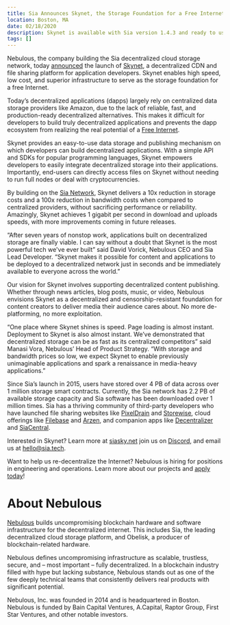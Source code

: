 ```yaml
---
title: Sia Announces Skynet, the Storage Foundation for a Free Internet
location: Boston, MA
date: 02/18/2020
description: Skynet is available with Sia version 1.4.3 and ready to use today!
tags: []
---
```


Nebulous, the company building the Sia decentralized cloud storage network, today [announced](https://blog.sia.tech/skynet-bdf0209d6d34) the launch of [Skynet](https://siasky.net/), a decentralized CDN and file sharing platform for application developers. Skynet enables high speed, low cost, and superior infrastructure to serve as the storage foundation for a free Internet.

Today’s decentralized applications (dapps) largely rely on centralized data storage providers like Amazon, due to the lack of reliable, fast, and production-ready decentralized alternatives. This makes it difficult for developers to build truly decentralized applications and prevents the dapp ecosystem from realizing the real potential of a [Free Internet](https://blog.sia.tech/the-war-for-a-free-internet-c0a7fcc00c46).

Skynet provides an easy-to-use data storage and publishing mechanism on which developers can build decentralized applications. With a simple API and SDKs for popular programming languages, Skynet empowers developers to easily integrate decentralized storage into their applications. Importantly, end-users can directly access files on Skynet without needing to run full nodes or deal with cryptocurrencies.

By building on the [Sia Network](https://sia.tech/), Skynet delivers a 10x reduction in storage costs and a 100x reduction in bandwidth costs when compared to centralized providers, without sacrificing performance or reliability. Amazingly, Skynet achieves 1 gigabit per second in download and uploads speeds, with more improvements coming in future releases.

“After seven years of nonstop work, applications built on decentralized storage are finally viable. I can say without a doubt that Skynet is the most powerful tech we've ever built” said David Vorick, Nebulous CEO and Sia Lead Developer. “Skynet makes it possible for content and applications to be deployed to a decentralized network just in seconds and be immediately available to everyone across the world.”

Our vision for Skynet involves supporting decentralized content publishing. Whether through news articles, blog posts, music, or video, Nebulous envisions Skynet as a decentralized and censorship-resistant foundation for content creators to deliver media their audience cares about. No more de-platforming, no more exploitation.

“One place where Skynet shines is speed. Page loading is almost instant. Deployment to Skynet is also almost instant. We’ve demonstrated that decentralized storage can be as fast as its centralized competitors” said Manasi Vora, Nebulous’ Head of Product Strategy. “With storage and bandwidth prices so low, we expect Skynet to enable previously unimaginable applications and spark a renaissance in media-heavy applications.”

Since Sia’s launch in 2015, users have stored over 4 PB of data across over 1 million storage smart contracts. Currently, the Sia network has 2.2 PB of available storage capacity and Sia software has been downloaded over 1 million times. Sia has a thriving community of third-party developers who have launched file sharing websites like [PixelDrain](https://pixeldrain.com/) and [Storewise](https://storewise.tech/), cloud offerings like [Filebase](https://filebase.com/) and [Arzen](https://arzen.tech/), and companion apps like [Decentralizer](https://keops.cc/decentralizer) and [SiaCentral](https://siacentral.com/).

Interested in Skynet? Learn more at [siasky.net](https://siasky.net/) join us on [Discord](https://discord.gg/sia), and email us at hello@sia.tech.

Want to help us re-decentralize the Internet? Nebulous is hiring for positions in engineering and operations. Learn more about our projects and [apply today](https://jobs.lever.co/SkynetLabs)!

# About Nebulous

[Nebulous](https://siasky.net/) builds uncompromising blockchain hardware and software infrastructure for the decentralized internet. This includes Sia, the leading decentralized cloud storage platform, and Obelisk, a producer of blockchain-related hardware.

Nebulous defines uncompromising infrastructure as scalable, trustless, secure, and – most important – fully decentralized. In a blockchain industry filled with hype but lacking substance, Nebulous stands out as one of the few deeply technical teams that consistently delivers real products with significant potential.

Nebulous, Inc. was founded in 2014 and is headquartered in Boston. Nebulous is funded by Bain Capital Ventures, A.Capital, Raptor Group, First Star Ventures, and other notable investors.
